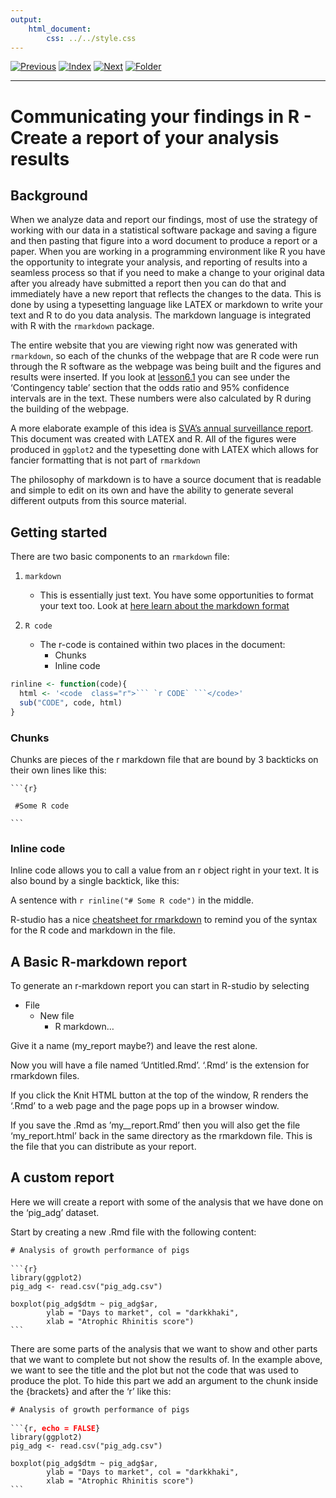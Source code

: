 ```yaml
---
output:
    html_document:
        css: ../../style.css
---
```


[![Previous](../../img/previous.png)](../../day2/lesson12/lesson12_1.html)
[![Index](../../img/home.png)](../../index.html)
[![Next](../../img/next.png)](../lesson14/lesson14_1.html)
[![Folder](../../img/folder.png)](./)

---

# Communicating your findings in R - Create a report of your analysis results

## Background

When we analyze data and report our findings, most of use the
strategy of working with our data in a statistical software package
and saving a figure and then pasting that figure into a word document
to produce a report or a paper. When you are working in a programming
environment like R you have the opportunity to integrate your
analysis, and reporting of results into a seamless process so that if
you need to make a change to your original data after you already have
submitted a report then you can do that and immediately have a new
report that reflects the changes to the data. This is done by using a
typesetting language like LATEX or markdown to write your text and R
to do you data analysis. The markdown language is integrated with R
with the `rmarkdown` package.

The entire website that you are viewing right now was generated with
`rmarkdown`, so each of the chunks of the webpage that are R code were
run through the R software as the webpage was being built and the
figures and results were inserted. If you look at
[lesson6.1](../../day1/lesson6/lesson6_1.html) you can see under the
'Contingency table' section that the odds ratio and 95% confidence
intervals are in the text. These numbers were also calculated by R
during the building of the webpage.

A more elaborate example of this idea is [SVA's annual surveillance
report](http://www.sva.se/globalassets/redesign2011/pdf/om_sva/publikationer/surveillance2014.pdf). This
document was created with LATEX and R. All of the figures were
produced in `ggplot2` and the typesetting done with LATEX which allows
for fancier formatting that is not part of `rmarkdown`

The philosophy of markdown is to have a source document that is
readable and simple to edit on its own and have the ability to generate
several different outputs from this source material.

## Getting started

There are two basic components to an `rmarkdown` file:

1. `markdown`

    * This is essentially just text. You have some opportunities to
      format your text too. Look at [here learn about the
      markdown format](https://github.com/adam-p/markdown-here/wiki/Markdown-Cheatsheet)


2. `R code`

    * The r-code is contained within two places in the document:
        * Chunks
        * Inline code

```r

rinline <- function(code){
  html <- '<code  class="r">``` `r CODE` ```</code>'
  sub("CODE", code, html)
}

```

### Chunks

Chunks are pieces of the r markdown file that are bound by 3 backticks
on their own lines like this:

<pre><code>```{r}

 #Some R code

```</code></pre>

### Inline code

Inline code allows you to call a value from an r object right in your
text. It is also bound by a single backtick, like this:

A sentence with `r rinline("# Some R code")` in the middle.

R-studio has a nice
[cheatsheet for rmarkdown](https://www.rstudio.com/wp-content/uploads/2015/02/rmarkdown-cheatsheet.pdf)
to remind you of the syntax for the R code and markdown in the file.

## A Basic R-markdown report

To generate an r-markdown report you can start in R-studio by
selecting

* File
    * New file
        * R markdown...

Give it a name (my_report maybe?) and leave the rest alone.

Now you will have a file named 'Untitled.Rmd'. '.Rmd' is the extension
for rmarkdown files.

If you click the Knit HTML button at the top of the window, R renders
the '.Rmd' to a web page and the page pops up in a browser window.

If you save the .Rmd as 'my__report.Rmd' then you will also get the
file 'my_report.html' back in the same directory as the rmarkdown
file. This is the file that you can distribute as your report.

## A custom report

Here we will create a report with some of the analysis that we have
done on the 'pig_adg' dataset.

Start by creating a new .Rmd file with the following content:


<pre><code># Analysis of growth performance of pigs
</code>
<code>```{r}
library(ggplot2)
pig_adg <- read.csv("pig_adg.csv")

boxplot(pig_adg$dtm ~ pig_adg$ar,
        ylab = "Days to market", col = "darkkhaki",
        xlab = "Atrophic Rhinitis score")
```</code></pre>


There are some parts of the analysis that we want to show and other
parts that we want to complete but not show the results of. In the
example above, we want to see the title and the plot but not the code
that was used to produce the plot. To hide this part we add an argument to the chunk inside the {brackets} and after the 'r' like this:


<pre><code># Analysis of growth performance of pigs
</code>
<code>```{r<font color="red"><b>, echo = FALSE</b></font>}
library(ggplot2)
pig_adg <- read.csv("pig_adg.csv")

boxplot(pig_adg$dtm ~ pig_adg$ar,
        ylab = "Days to market", col = "darkkhaki",
        xlab = "Atrophic Rhinitis score")
```</code></pre>
